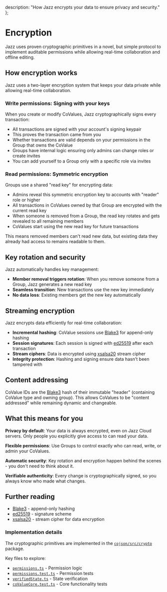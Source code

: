   description: "How Jazz encrypts your data to ensure privacy and security."
};

# Encryption

Jazz uses proven cryptographic primitives in a novel, but simple protocol to implement auditable permissions while allowing real-time collaboration and offline editing.

## How encryption works

Jazz uses a two-layer encryption system that keeps your data private while allowing real-time collaboration.

### Write permissions: Signing with your keys

When you create or modify CoValues, Jazz cryptographically signs every transaction:

- All transactions are signed with your account's signing keypair
- This proves the transaction came from you
- Whether transactions are valid depends on your permissions in the Group that owns the CoValue
- Groups have internal logic ensuring only admins can change roles or create invites
- You can add yourself to a Group only with a specific role via invites

### Read permissions: Symmetric encryption

Groups use a shared "read key" for encrypting data:

- Admins reveal this symmetric encryption key to accounts with "reader" role or higher
- All transactions in CoValues owned by that Group are encrypted with the current read key
- When someone is removed from a Group, the read key rotates and gets revealed to all remaining members
- CoValues start using the new read key for future transactions

This means removed members can't read new data, but existing data they already had access to remains readable to them.

## Key rotation and security

Jazz automatically handles key management:

- **Member removal triggers rotation**: When you remove someone from a Group, Jazz generates a new read key
- **Seamless transition**: New transactions use the new key immediately
- **No data loss**: Existing members get the new key automatically

## Streaming encryption

Jazz encrypts data efficiently for real-time collaboration:

- **Incremental hashing**: CoValue sessions use [Blake3](https://github.com/BLAKE3-team/BLAKE3) for append-only hashing
- **Session signatures**: Each session is signed with [ed25519](https://ed25519.cr.yp.to/) after each transaction
- **Stream ciphers**: Data is encrypted using [xsalsa20](https://cr.yp.to/salsa20.html) stream cipher
- **Integrity protection**: Hashing and signing ensure data hasn't been tampered with

## Content addressing

CoValue IDs are the [Blake3](https://github.com/BLAKE3-team/BLAKE3) hash of their immutable "header" (containing CoValue type and owning group). This allows CoValues to be "content addressed" while remaining dynamic and changeable.

## What this means for you

**Privacy by default**: Your data is always encrypted, even on Jazz Cloud servers. Only people you explicitly give access to can read your data.

**Flexible permissions**: Use Groups to control exactly who can read, write, or admin your CoValues.

**Automatic security**: Key rotation and encryption happen behind the scenes - you don't need to think about it.

**Verifiable authenticity**: Every change is cryptographically signed, so you always know who made what changes.

## Further reading

- [Blake3](https://github.com/BLAKE3-team/BLAKE3) - append-only hashing
- [ed25519](https://ed25519.cr.yp.to/) - signature scheme
- [xsalsa20](https://cr.yp.to/salsa20.html) - stream cipher for data encryption

### Implementation details

The cryptographic primitives are implemented in the [`cojson/src/crypto`](https://github.com/garden-co/jazz/tree/main/packages/cojson/src/crypto) package.

Key files to explore:

- [`permissions.ts`](https://github.com/garden-co/jazz/blob/main/packages/cojson/src/permissions.ts) - Permission logic
- [`permissions.test.ts`](https://github.com/garden-co/jazz/blob/main/packages/cojson/src/tests/permissions.test.ts) - Permission tests
- [`verifiedState.ts`](https://github.com/garden-co/jazz/blob/main/packages/cojson/src/coValueCore/verifiedState.ts) - State verification
- [`coValueCore.test.ts`](https://github.com/garden-co/jazz/blob/main/packages/cojson/src/tests/coValueCore.test.ts) - Core functionality tests

